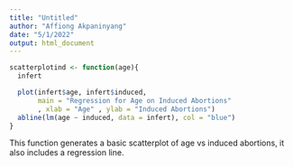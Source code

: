 ```yaml
---
title: "Untitled"
author: "Affiong Akpaninyang"
date: "5/1/2022"
output: html_document
---
```

```r
scatterplotind <- function(age){
  infert

  plot(infert$age, infert$induced,
       main = "Regression for Age on Induced Abortions"
       , xlab = "Age" , ylab = "Induced Abortions")
  abline(lm(age ~ induced, data = infert), col = "blue")
}
```

This function generates a basic scatterplot of age vs induced 
abortions, it also includes a regression line.


